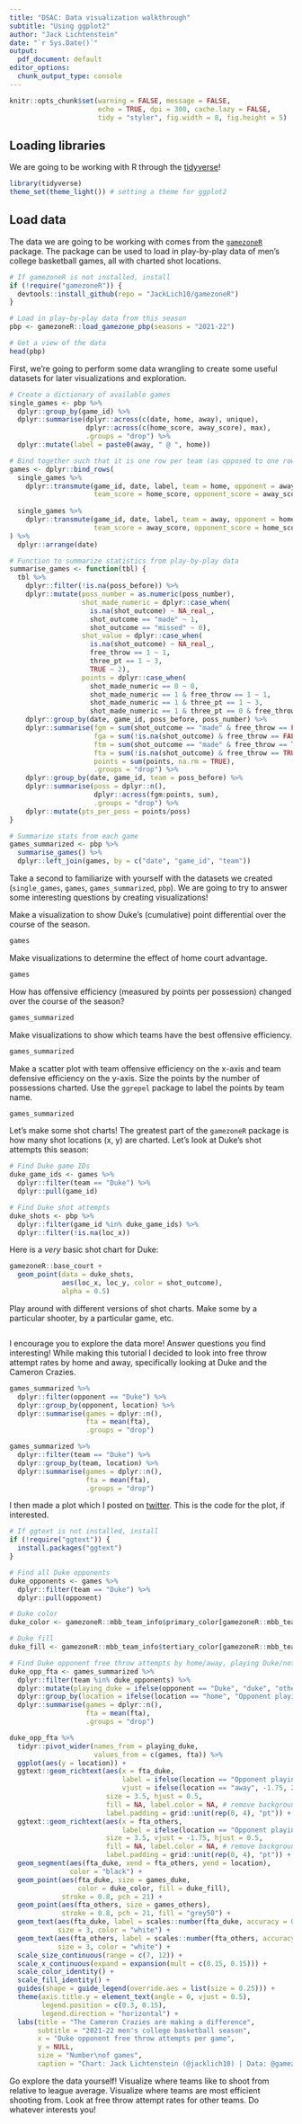 ```yaml
---
title: "DSAC: Data visualization walkthrough"
subtitle: "Using ggplot2"
author: "Jack Lichtenstein"
date: "`r Sys.Date()`"
output:
  pdf_document: default
editor_options:
  chunk_output_type: console
---
```


```r
knitr::opts_chunk$set(warning = FALSE, message = FALSE, 
                      echo = TRUE, dpi = 300, cache.lazy = FALSE,
                      tidy = "styler", fig.width = 8, fig.height = 5)
```

## Loading libraries

We are going to be working with R through the [tidyverse](https://www.tidyverse.org/)!

```r
library(tidyverse)
theme_set(theme_light()) # setting a theme for ggplot2
```

## Load data

The data we are going to be working with comes from the [`gamezoneR`](https://jacklich10.github.io/gamezoneR/index.html) package. The package can be used to load in play-by-play data of men's college basketball games, all with charted shot locations.

```r
# If gamezoneR is not installed, install
if (!require("gamezoneR")) {
  devtools::install_github(repo = "JackLich10/gamezoneR")
}

# Load in play-by-play data from this season
pbp <- gamezoneR::load_gamezone_pbp(seasons = "2021-22")

# Get a view of the data
head(pbp)
```

First, we're going to perform some data wrangling to create some useful datasets for later visualizations and exploration.

```r
# Create a dictionary of available games
single_games <- pbp %>% 
  dplyr::group_by(game_id) %>% 
  dplyr::summarise(dplyr::across(c(date, home, away), unique),
                   dplyr::across(c(home_score, away_score), max),
                   .groups = "drop") %>% 
  dplyr::mutate(label = paste0(away, " @ ", home))

# Bind together such that it is one row per team (as opposed to one row per game)
games <- dplyr::bind_rows(
  single_games %>% 
    dplyr::transmute(game_id, date, label, team = home, opponent = away,
                     team_score = home_score, opponent_score = away_score, location = "home"),
  
  single_games %>% 
    dplyr::transmute(game_id, date, label, team = away, opponent = home,
                     team_score = away_score, opponent_score = home_score, location = "away")
) %>% 
  dplyr::arrange(date)
```

```r
# Function to summarize statistics from play-by-play data
summarise_games <- function(tbl) {
  tbl %>% 
    dplyr::filter(!is.na(poss_before)) %>%
    dplyr::mutate(poss_number = as.numeric(poss_number),
                  shot_made_numeric = dplyr::case_when(
                    is.na(shot_outcome) ~ NA_real_,
                    shot_outcome == "made" ~ 1,
                    shot_outcome == "missed" ~ 0),
                  shot_value = dplyr::case_when(
                    is.na(shot_outcome) ~ NA_real_,
                    free_throw == 1 ~ 1,
                    three_pt == 1 ~ 3,
                    TRUE ~ 2),
                  points = dplyr::case_when(
                    shot_made_numeric == 0 ~ 0,
                    shot_made_numeric == 1 & free_throw == 1 ~ 1,
                    shot_made_numeric == 1 & three_pt == 1 ~ 3,
                    shot_made_numeric == 1 & three_pt == 0 & free_throw == 0 ~ 2)) %>%
    dplyr::group_by(date, game_id, poss_before, poss_number) %>%
    dplyr::summarise(fgm = sum(shot_outcome == "made" & free_throw == FALSE, na.rm = TRUE),
                     fga = sum(!is.na(shot_outcome) & free_throw == FALSE),
                     ftm = sum(shot_outcome == "made" & free_throw == TRUE),
                     fta = sum(!is.na(shot_outcome) & free_throw == TRUE),
                     points = sum(points, na.rm = TRUE),
                     .groups = "drop") %>%
    dplyr::group_by(date, game_id, team = poss_before) %>%
    dplyr::summarise(poss = dplyr::n(),
                     dplyr::across(fgm:points, sum),
                     .groups = "drop") %>% 
    dplyr::mutate(pts_per_poss = points/poss)
}
```

```r
# Summarize stats from each game
games_summarized <- pbp %>% 
  summarise_games() %>% 
  dplyr::left_join(games, by = c("date", "game_id", "team"))
```

Take a second to familiarize with yourself with the datasets we created (`single_games`, `games`, `games_summarized`, `pbp`). We are going to try to answer some interesting questions by creating visualizations!

Make a visualization to show Duke's (cumulative) point differential over the course of the season.

```r
games
```

Make visualizations to determine the effect of home court advantage.

```r
games
```

How has offensive efficiency (measured by points per possession) changed over the course of the season?

```r
games_summarized
```

Make visualizations to show which teams have the best offensive efficiency.

```r
games_summarized
```

Make a scatter plot with team offensive efficiency on the x-axis and team defensive efficiency on the y-axis. Size the points by the number of possessions charted. Use the `ggrepel` package to label the points by team name.

```r
games_summarized
```

Let's make some shot charts! The greatest part of the `gamezoneR` package is how many shot locations (x, y) are charted. Let's look at Duke's shot attempts this season:

```r
# Find Duke game IDs
duke_game_ids <- games %>% 
  dplyr::filter(team == "Duke") %>% 
  dplyr::pull(game_id)

# Find Duke shot attempts
duke_shots <- pbp %>% 
  dplyr::filter(game_id %in% duke_game_ids) %>% 
  dplyr::filter(!is.na(loc_x))
```

Here is a *very* basic shot chart for Duke:

```r
gamezoneR::base_court +
  geom_point(data = duke_shots,
             aes(loc_x, loc_y, color = shot_outcome),
             alpha = 0.5)
```

Play around with different versions of shot charts. Make some by a particular shooter, by a particular game, etc.

```r

```

I encourage you to explore the data more! Answer questions you find interesting! While making this tutorial I decided to look into free throw attempt rates by home and away, specifically looking at Duke and the Cameron Crazies.

```r
games_summarized %>% 
  dplyr::filter(opponent == "Duke") %>% 
  dplyr::group_by(opponent, location) %>% 
  dplyr::summarise(games = dplyr::n(),
                   fta = mean(fta),
                   .groups = "drop")

games_summarized %>% 
  dplyr::filter(team == "Duke") %>% 
  dplyr::group_by(team, location) %>% 
  dplyr::summarise(games = dplyr::n(),
                   fta = mean(fta),
                   .groups = "drop")
```

I then made a plot which I posted on [twitter](https://twitter.com/jacklich10/status/1495465026588655621?s=20&t=g2ZFc377ItxtnwNA7l8tSQ). This is the code for the plot, if interested.

```r
# If ggtext is not installed, install
if (!require("ggtext")) {
  install.packages("ggtext")
}

# Find all Duke opponents
duke_opponents <- games %>% 
  dplyr::filter(team == "Duke") %>% 
  dplyr::pull(opponent)

# Duke color
duke_color <- gamezoneR::mbb_team_info$primary_color[gamezoneR::mbb_team_info$team_name == "Duke"]

# Duke fill
duke_fill <- gamezoneR::mbb_team_info$tertiary_color[gamezoneR::mbb_team_info$team_name == "Duke"]

# Find Duke opponent free throw attempts by home/away, playing Duke/not Duke
duke_opp_fta <- games_summarized %>% 
  dplyr::filter(team %in% duke_opponents) %>% 
  dplyr::mutate(playing_duke = ifelse(opponent == "Duke", "duke", "others")) %>% 
  dplyr::group_by(location = ifelse(location == "home", "Opponent playing\nat home", "Opponent playing\non road"), playing_duke) %>% 
  dplyr::summarise(games = dplyr::n(),
                   fta = mean(fta),
                   .groups = "drop")

duke_opp_fta %>% 
  tidyr::pivot_wider(names_from = playing_duke,
                     values_from = c(games, fta)) %>% 
  ggplot(aes(y = location)) +
  ggtext::geom_richtext(aes(x = fta_duke, 
                            label = ifelse(location == "Opponent playing\non road", "@ Duke", "vs. Duke"),
                            vjust = ifelse(location == "away", -1.75, 2.25)),
                        size = 3.5, hjust = 0.5,
                        fill = NA, label.color = NA, # remove background and outline
                        label.padding = grid::unit(rep(0, 4), "pt")) +
  ggtext::geom_richtext(aes(x = fta_others, 
                            label = ifelse(location == "Opponent playing\non road", "@ All other teams", "vs. All other teams")),
                        size = 3.5, vjust = -1.75, hjust = 0.5,
                        fill = NA, label.color = NA, # remove background and outline
                        label.padding = grid::unit(rep(0, 4), "pt")) +
  geom_segment(aes(fta_duke, xend = fta_others, yend = location),
               color = "black") +
  geom_point(aes(fta_duke, size = games_duke,
                 color = duke_color, fill = duke_fill),
             stroke = 0.8, pch = 21) +
  geom_point(aes(fta_others, size = games_others),
             stroke = 0.8, pch = 21, fill = "grey50") +
  geom_text(aes(fta_duke, label = scales::number(fta_duke, accuracy = 0.1)),
            size = 3, color = "white") +
  geom_text(aes(fta_others, label = scales::number(fta_others, accuracy = 0.1)),
            size = 3, color = "white") +
  scale_size_continuous(range = c(7, 12)) +
  scale_x_continuous(expand = expansion(mult = c(0.15, 0.15))) +
  scale_color_identity() +
  scale_fill_identity() +
  guides(shape = guide_legend(override.aes = list(size = 0.25))) +
  theme(axis.title.y = element_text(angle = 0, vjust = 0.5),
        legend.position = c(0.3, 0.15),
        legend.direction = "horizontal") +
  labs(title = "The Cameron Crazies are making a difference",
       subtitle = "2021-22 men's college basketball season",
       x = "Duke opponent free throw attempts per game",
       y = NULL,
       size = "Number\nof games",
       caption = "Chart: Jack Lichtenstein (@jacklich10) | Data: @gamezoneR")
```

Go explore the data yourself! Visualize where teams like to shoot from relative to league average. Visualize where teams are most efficient shooting from. Look at free throw attempt rates for other teams. Do whatever interests you! 

